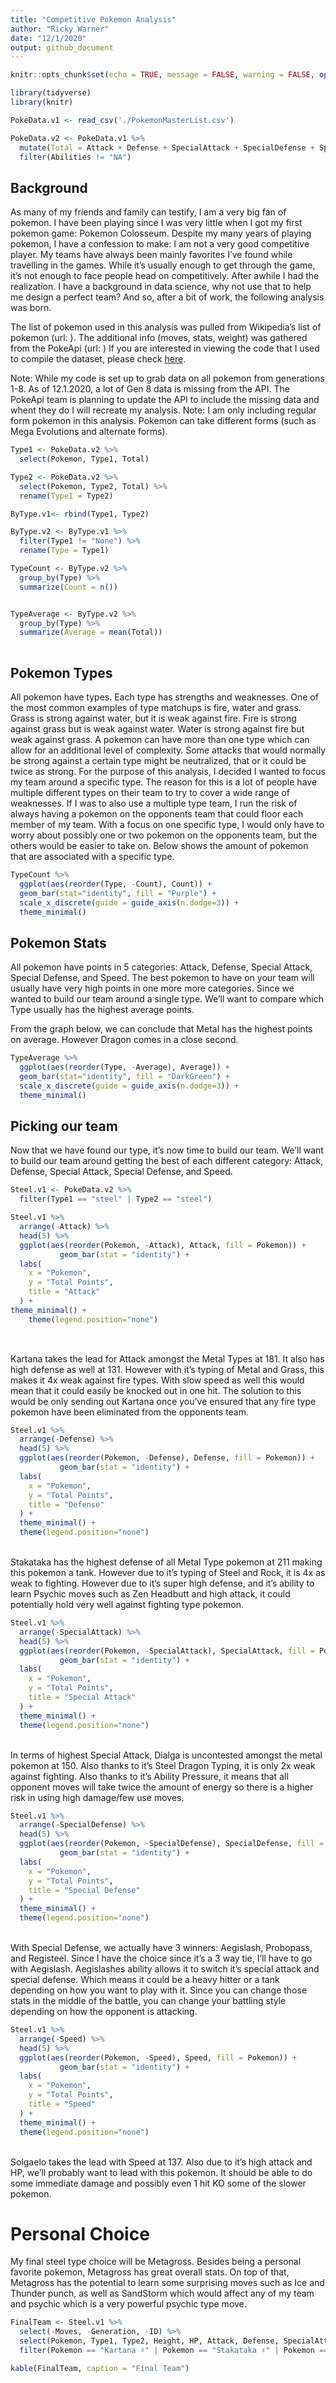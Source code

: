 ```yaml
---
title: "Competitive Pokemon Analysis"
author: "Ricky Warner"
date: "12/1/2020"
output: github_document
---
```


```r
knitr::opts_chunk$set(echo = TRUE, message = FALSE, warning = FALSE, options(knitr.table.format = "html"))
```

```r
library(tidyverse)
library(knitr)
```

``` r

PokeData.v1 <- read_csv('./PokemonMasterList.csv')

PokeData.v2 <- PokeData.v1 %>%
  mutate(Total = Attack + Defense + SpecialAttack + SpecialDefense + Speed) %>%
  filter(Abilities != "NA")


```

## Background 

As many of my friends and family can testify, I am a very big fan of pokemon. I have been playing since I was very little when I got my first pokemon game: Pokemon Colosseum. Despite my many years of playing pokemon, I have a confession to make: I am not a very good competitive player. My teams have always been mainly favorites I've found while travelling in the games. While it's usually enough to get through the game, it's not enough to face people head on competitively. After awhile I had the realization. I have a background in data science, why not use that to help me design a perfect team? And so, after a bit of work, the following analysis was born. 

The list of pokemon used in this analysis was pulled from Wikipedia's list of pokemon (url: ). The additional info (moves, stats, weight) was gathered from the PokeApi (url: ) If you are interested in viewing the code that I used to compile the dataset, please check [here](insert link when you upload to github). 

Note: While my code is set up to grab data on all pokemon from generations 1-8. As of 12.1.2020, a lot of Gen 8 data is missing from the API. The PokeApi team is planning to update the API to include the missing data and whent they do I will recreate my analysis. 
Note: I am only including regular form pokemon in this analysis. Pokemon can take different forms (such as Mega Evolutions and alternate forms). 

```r
Type1 <- PokeData.v2 %>%
  select(Pokemon, Type1, Total)

Type2 <- PokeData.v2 %>%
  select(Pokemon, Type2, Total) %>%
  rename(Type1 = Type2)

ByType.v1<- rbind(Type1, Type2)

ByType.v2 <- ByType.v1 %>%
  filter(Type1 != "None") %>%
  rename(Type = Type1)

TypeCount <- ByType.v2 %>%
  group_by(Type) %>%
  summarize(Count = n())


TypeAverage <- ByType.v2 %>%
  group_by(Type) %>%
  summarize(Average = mean(Total))
  
```


## Pokemon Types
All pokemon have types. Each type has strengths and weaknesses. One of the most common examples of type matchups is fire, water and grass. Grass is strong against water, but it is weak against fire. Fire is strong against grass but is weak against water. Water is strong against fire but weak against grass. A pokemon can have more than one type which can allow for an additional level of complexity. Some attacks that would normally be strong against a certain type might be neutralized, that or it could be twice as strong. For the purpose of this analysis, I decided I wanted to focus my team around a specific type. The reason for this is a lot of people have multiple different types on their team to try to cover a wide range of weaknesses. If I was to also use a multiple type team, I run the risk of always having a pokemon on the opponents team that could floor each member of my team. With a focus on one specific type, I would only have to worry about possibly one or two pokemon on the opponents team, but the others would be easier to take on. Below shows the amount of pokemon that are associated with a specific type.

```r


TypeCount %>%
  ggplot(aes(reorder(Type, -Count), Count)) + 
  geom_bar(stat="identity", fill = "Purple") + 
  scale_x_discrete(guide = guide_axis(n.dodge=3)) +
  theme_minimal()
```



## Pokemon Stats
All pokemon have points in 5 categories: Attack, Defense, Special Attack, Special Defense, and Speed. The best pokemon to have on your team will usually have very high points in one more more categories. Since we wanted to build our team around a single type. We'll want to compare which Type usually has the highest average points. 

From the graph below, we can conclude that Metal has the highest points on average. However Dragon comes in a close second. 


``` r

TypeAverage %>%
  ggplot(aes(reorder(Type, -Average), Average)) + 
  geom_bar(stat="identity", fill = "DarkGreen") + 
  scale_x_discrete(guide = guide_axis(n.dodge=3)) +
  theme_minimal() 

```



## Picking our team
Now that we have found our type, it's now time to build our team. We'll want to build our team around getting the best of each different category: Attack, Defense, Special Attack, Special Defense, and Speed. 
```r
Steel.v1 <- PokeData.v2 %>%
  filter(Type1 == "steel" | Type2 == "steel")
```


``` r
Steel.v1 %>%
  arrange(-Attack) %>%
  head(5) %>%
  ggplot(aes(reorder(Pokemon, -Attack), Attack, fill = Pokemon)) +
           geom_bar(stat = "identity") + 
  labs(
    x = "Pokemon",
    y = "Total Points",
    title = "Attack"
  ) +
theme_minimal() + 
    theme(legend.position="none")
  

````
<br>
Kartana takes the lead for Attack amongst the Metal Types at 181. It also has high defense as well at 131. However with it's typing of Metal and Grass, this makes it 4x weak against fire types. With slow speed as well this would mean that it could easily be knocked out in one hit. The solution to this would be only sending out Kartana once you've ensured that any fire type pokemon have been eliminated from the opponents team. 




``` r
Steel.v1 %>%
  arrange(-Defense) %>%
  head(5) %>%
  ggplot(aes(reorder(Pokemon, -Defense), Defense, fill = Pokemon)) +
           geom_bar(stat = "identity") + 
  labs(
    x = "Pokemon",
    y = "Total Points",
    title = "Defense"
  ) + 
  theme_minimal() + 
  theme(legend.position="none")

````
<br>
Stakataka has the highest defense of all Metal Type pokemon at 211 making this pokemon a tank. However due to it's typing of Steel and Rock, it is 4x as weak to fighting. However due to it's super high defense, and it's ability to learn Psychic moves such as Zen Headbutt and high attack, it could potentially hold very well against fighting type pokemon. 

``` r
Steel.v1 %>%
  arrange(-SpecialAttack) %>%
  head(5) %>%
  ggplot(aes(reorder(Pokemon, -SpecialAttack), SpecialAttack, fill = Pokemon)) +
           geom_bar(stat = "identity") + 
  labs(
    x = "Pokemon",
    y = "Total Points",
    title = "Special Attack"
  ) +
  theme_minimal() +
  theme(legend.position="none")

````
<br>
In terms of highest Special Attack, Dialga is uncontested amongst the metal pokemon at 150. Also thanks to it's Steel Dragon Typing, it is only 2x weak against fighting. Also thanks to it's Ability Pressure, it means that all opponent moves will take twice the amount of energy so there is a higher risk in using high damage/few use moves. 

``` r
Steel.v1 %>%
  arrange(-SpecialDefense) %>%
  head(5) %>%
  ggplot(aes(reorder(Pokemon, -SpecialDefense), SpecialDefense, fill = Pokemon)) +
           geom_bar(stat = "identity") + 
  labs(
    x = "Pokemon",
    y = "Total Points",
    title = "Special Defense"
  ) +
  theme_minimal() +
  theme(legend.position="none")


````
<br>
With Special Defense, we actually have 3 winners: Aegislash, Probopass, and Registeel. Since I have the choice since it's a 3 way tie, I'll have to go with Aegislash. Aegislashes ability allows it to switch it's special attack and special defense. Which means it could be a heavy hitter or a tank depending on how you want to play with it. Since you can change those stats in the middle of the battle, you can change your battling style depending on how the opponent is attacking.

``` r
Steel.v1 %>%
  arrange(-Speed) %>%
  head(5) %>%
  ggplot(aes(reorder(Pokemon, -Speed), Speed, fill = Pokemon)) +
           geom_bar(stat = "identity") + 
  labs(
    x = "Pokemon",
    y = "Total Points",
    title = "Speed"
  ) +
  theme_minimal() +
  theme(legend.position="none")

````
<br>
Solgaelo takes the lead with Speed at 137. Also due to it's high attack and HP, we'll probably want to lead with this pokemon. It should be able to do some immediate damage and possibly even 1 hit KO some of the slower pokemon. 

# Personal Choice 
My final steel type choice will be Metagross. Besides being a personal favorite pokemon, Metagross has great overall stats. On top of that, Metagross has the potential to learn some surprising moves such as Ice and Thunder punch, as well as SandStorm which would affect any of my team and psychic which is a very powerful psychic type move. 


``` r
FinalTeam <- Steel.v1 %>%
  select(-Moves, -Generation, -ID) %>%
  select(Pokemon, Type1, Type2, Height, HP, Attack, Defense, SpecialAttack, SpecialDefense, Speed, Total) %>%
  filter(Pokemon == "Kartana ♯" | Pokemon == "Stakataka ♯" | Pokemon == "Dialga" | Pokemon == "Aegislash" | Pokemon == "Solgaleo" | Pokemon == "Metagross")

kable(FinalTeam, caption = "Final Team")

```
